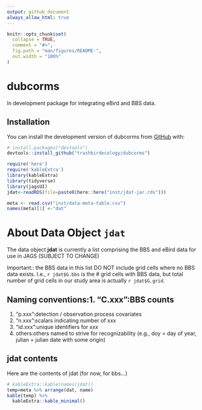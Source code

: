 ---
output: github_document
always_allow_html: true
---

<!-- README.md is generated from README.Rmd. Please edit that file -->

```{r, include = FALSE}
knitr::opts_chunk$set(
  collapse = TRUE,
  comment = "#>",
  fig.path = "man/figures/README-",
  out.width = "100%"
)
```

# dubcorms

<!-- badges: start -->
<!-- badges: end -->

In development package for integrating eBird and BBS data. 

## Installation

You can install the development version of dubcorms from [GitHub](https://github.com/) with:

```{r install}
# install.packages("devtools")
devtools::install_github("trashbirdecology/dubcorms")
```

```{r imp-data-metadata}
require('here')
require('kableExtra')
library(kableExtra)
library(tidyverse)
library(jagsUI)
jdat<-readRDS(file=paste0(here::here("inst/jdat-jar.rds")))

meta <- read.csv("inst/data-meta-table.csv")
names(meta)[1] <-"dat"
```


# About Data Object `jdat`
The data object **jdat** is currently a list comprising the BBS and eBird data for use in JAGS (SUBJECT TO CHANGE) 

Important:: the BBS data in this list DO NOT include grid cells where no BBS data exists. I.e., `r jdat$G.bbs` is the # grid cells with BBS data, but total number of grid cells in our study area is actually `r jdat$G.grid`.

##  Naming conventions:1. "C.xxx":BBS counts
1. "p.xxx":detection / observation process covariates
1. "n.xxx":scalars indicating number of xxx
1. "id.xxx":unique identifiers for xxx
1. others:others named to strive for recognizability (e.g., doy = day of year, julian = julian date with some origin)

## jdat contents
Here are the contents of jdat (for now, for bbs...)
```{r jdat-metadata, echo=TRUE}
# kableExtra::kable(names(jdat))
temp=meta %>% arrange(dat, name)
kable(temp) %>% 
  kableExtra::kable_minimal()
```



